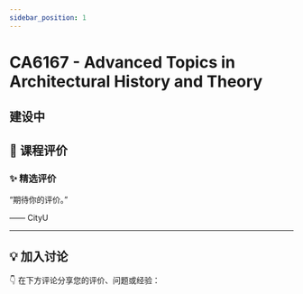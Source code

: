 ```yaml
---
sidebar_position: 1
---
```



# CA6167 - Advanced Topics in Architectural History and Theory

## 建设中

## **💬 课程评价**

### ✨ **精选评价**
<div className={commentStyles.commentBox}>
    <p className={commentStyles.commentText}>
        “期待你的评价。”
    </p>
    <p className={commentStyles.commentAuthor}>—— CityU</p>
</div>

---

## **💡 加入讨论**

👇 在下方评论分享您的评价、问题或经验：
<Utterances />
